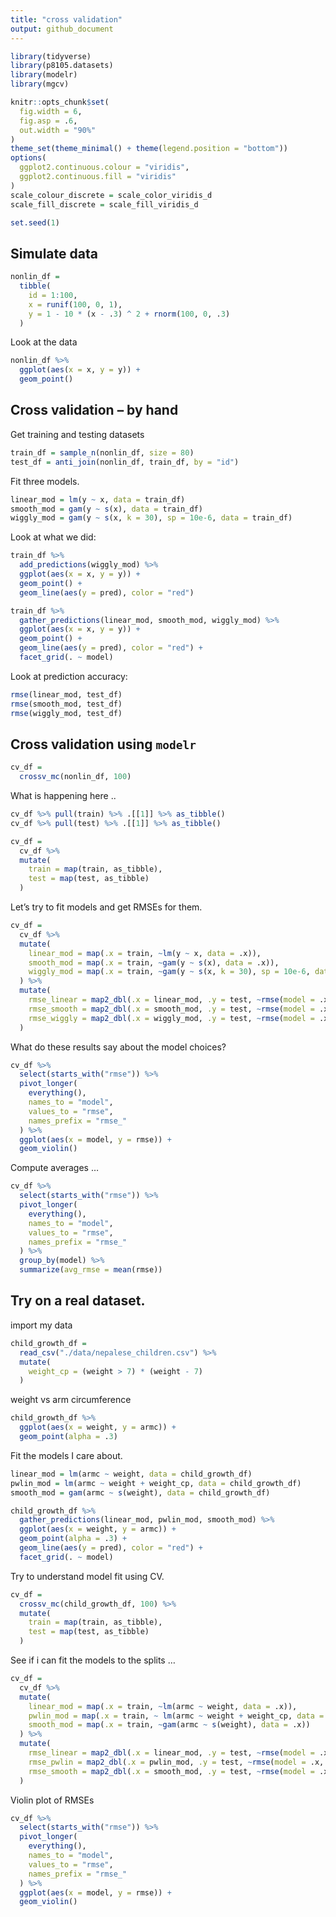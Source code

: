 ```yaml
---
title: "cross validation"
output: github_document
---
```



```r
library(tidyverse)
library(p8105.datasets)
library(modelr)
library(mgcv)

knitr::opts_chunk$set(
  fig.width = 6,
  fig.asp = .6,
  out.width = "90%"
)
theme_set(theme_minimal() + theme(legend.position = "bottom"))
options(
  ggplot2.continuous.colour = "viridis",
  ggplot2.continuous.fill = "viridis"
)
scale_colour_discrete = scale_color_viridis_d
scale_fill_discrete = scale_fill_viridis_d

set.seed(1)
```

## Simulate data

```r
nonlin_df = 
  tibble(
    id = 1:100,
    x = runif(100, 0, 1),
    y = 1 - 10 * (x - .3) ^ 2 + rnorm(100, 0, .3)
  )
```


Look at the data


```r
nonlin_df %>% 
  ggplot(aes(x = x, y = y)) + 
  geom_point()
```

## Cross validation -- by hand

Get training and testing datasets

```r
train_df = sample_n(nonlin_df, size = 80)
test_df = anti_join(nonlin_df, train_df, by = "id")
```


Fit three models. 

```r
linear_mod = lm(y ~ x, data = train_df)
smooth_mod = gam(y ~ s(x), data = train_df)
wiggly_mod = gam(y ~ s(x, k = 30), sp = 10e-6, data = train_df)
```

Look at what we did:

```r
train_df %>% 
  add_predictions(wiggly_mod) %>% 
  ggplot(aes(x = x, y = y)) + 
  geom_point() +
  geom_line(aes(y = pred), color = "red")
```

```r
train_df %>% 
  gather_predictions(linear_mod, smooth_mod, wiggly_mod) %>% 
  ggplot(aes(x = x, y = y)) + 
  geom_point() +
  geom_line(aes(y = pred), color = "red") + 
  facet_grid(. ~ model)
```

Look at prediction accuracy: 

```r
rmse(linear_mod, test_df)
rmse(smooth_mod, test_df)
rmse(wiggly_mod, test_df)
```

## Cross validation using `modelr`

```r
cv_df = 
  crossv_mc(nonlin_df, 100)
```

What is happening here ..

```r
cv_df %>% pull(train) %>% .[[1]] %>% as_tibble()
cv_df %>% pull(test) %>% .[[1]] %>% as_tibble()
```

```r
cv_df = 
  cv_df %>% 
  mutate(
    train = map(train, as_tibble),
    test = map(test, as_tibble)
  )
```


Let's try to fit models and get RMSEs for them.


```r
cv_df = 
  cv_df %>% 
  mutate(
    linear_mod = map(.x = train, ~lm(y ~ x, data = .x)),
    smooth_mod = map(.x = train, ~gam(y ~ s(x), data = .x)),
    wiggly_mod = map(.x = train, ~gam(y ~ s(x, k = 30), sp = 10e-6, data = .x))
  ) %>% 
  mutate(
    rmse_linear = map2_dbl(.x = linear_mod, .y = test, ~rmse(model = .x, data = .y)),
    rmse_smooth = map2_dbl(.x = smooth_mod, .y = test, ~rmse(model = .x, data = .y)),
    rmse_wiggly = map2_dbl(.x = wiggly_mod, .y = test, ~rmse(model = .x, data = .y))
  )
```

What do these results say about the model choices?

```r
cv_df %>% 
  select(starts_with("rmse")) %>% 
  pivot_longer(
    everything(),
    names_to = "model",
    values_to = "rmse",
    names_prefix = "rmse_"
  ) %>% 
  ggplot(aes(x = model, y = rmse)) +
  geom_violin()
```

Compute averages ...

```r
cv_df %>% 
  select(starts_with("rmse")) %>% 
  pivot_longer(
    everything(),
    names_to = "model",
    values_to = "rmse",
    names_prefix = "rmse_"
  ) %>% 
  group_by(model) %>% 
  summarize(avg_rmse = mean(rmse))
```

## Try on a real dataset. 

import my data

```r
child_growth_df = 
  read_csv("./data/nepalese_children.csv") %>% 
  mutate(
    weight_cp = (weight > 7) * (weight - 7)
  )
```

weight vs arm circumference

```r
child_growth_df %>% 
  ggplot(aes(x = weight, y = armc)) + 
  geom_point(alpha = .3)
```

Fit the models I care about.

```r
linear_mod = lm(armc ~ weight, data = child_growth_df)
pwlin_mod = lm(armc ~ weight + weight_cp, data = child_growth_df)
smooth_mod = gam(armc ~ s(weight), data = child_growth_df)
```

```r
child_growth_df %>% 
  gather_predictions(linear_mod, pwlin_mod, smooth_mod) %>% 
  ggplot(aes(x = weight, y = armc)) +
  geom_point(alpha = .3) +
  geom_line(aes(y = pred), color = "red") + 
  facet_grid(. ~ model)
```


Try to understand model fit using CV. 

```r
cv_df = 
  crossv_mc(child_growth_df, 100) %>% 
  mutate(
    train = map(train, as_tibble),
    test = map(test, as_tibble)
  )
```

See if i can fit the models to the splits ...

```r
cv_df = 
  cv_df %>% 
  mutate(
    linear_mod = map(.x = train, ~lm(armc ~ weight, data = .x)),
    pwlin_mod = map(.x = train, ~ lm(armc ~ weight + weight_cp, data = .x)),
    smooth_mod = map(.x = train, ~gam(armc ~ s(weight), data = .x))
  ) %>% 
  mutate(
    rmse_linear = map2_dbl(.x = linear_mod, .y = test, ~rmse(model = .x, data = .y)),
    rmse_pwlin = map2_dbl(.x = pwlin_mod, .y = test, ~rmse(model = .x, data = .y)),
    rmse_smooth = map2_dbl(.x = smooth_mod, .y = test, ~rmse(model = .x, data = .y))
  )
```

Violin plot of RMSEs

```r
cv_df %>% 
  select(starts_with("rmse")) %>% 
  pivot_longer(
    everything(),
    names_to = "model",
    values_to = "rmse",
    names_prefix = "rmse_"
  ) %>% 
  ggplot(aes(x = model, y = rmse)) +
  geom_violin()
``` 